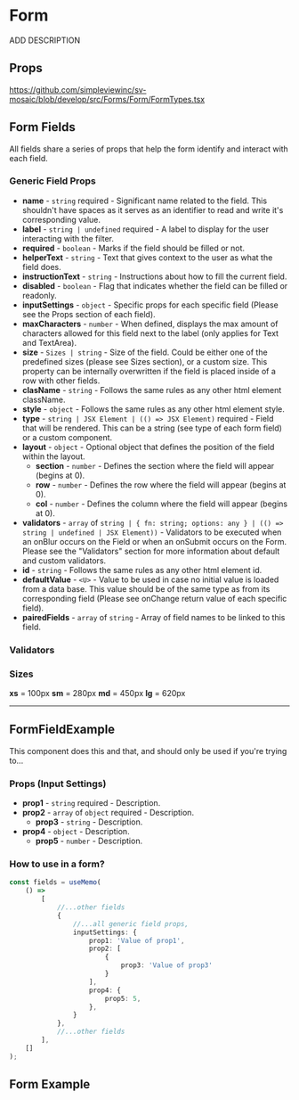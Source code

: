
<Meta title='Components/Form/Readme' />

# Form

ADD DESCRIPTION

## Props

https://github.com/simpleviewinc/sv-mosaic/blob/develop/src/Forms/Form/FormTypes.tsx

## Form Fields

All fields share a series of props that help the form identify and interact with each field.

### Generic Field Props
* **name** - `string` required - Significant name related to the field. This shouldn't have spaces as it serves as an identifier to read and write it's corresponding value.
* **label** - `string | undefined` required - A label to display for the user interacting with the filter.
* **required** - `boolean` - Marks if the field should be filled or not.
* **helperText** - `string` - Text that gives context to the user as what the field does.
* **instructionText** - `string` - Instructions about how to fill the current field.
* **disabled** - `boolean` - Flag that indicates whether the field can be filled or readonly.
* **inputSettings** - `object` - Specific props for each specific field (Please see the Props section of each field).
* **maxCharacters** - `number` - When defined, displays the max amount of characters allowed for this field next to the label (only applies for Text and TextArea).
* **size** - `Sizes | string` - Size of the field. Could be either one of the predefined sizes (please see Sizes section), or a custom size. This property can be internally overwritten if the field is placed inside of a row with other fields.
* **clasName** - `string` - Follows the same rules as any other html element className.
* **style** - `object` - Follows the same rules as any other html element style.
* **type** - `string | JSX Element | (() => JSX Element)` required - Field that will be rendered. This can be a string (see type of each form field) or a custom component.
* **layout** - `object` - Optional object that defines the position of the field within the layout.
	* **section** - `number` - Defines the section where the field will appear (begins at 0).
	* **row** - `number` - Defines the row where the field will appear (begins at 0).
	* **col** - `number` - Defines the column where the field will appear (begins at 0).
* **validators** - `array` of `string | { fn: string; options: any } | (() => string | undefined | JSX Element))` - Validators to be executed when an onBlur occurs on the Field or when an onSubmit occurs on the Form. Please see the "Validators" section for more information about default and custom validators.
* **id** - `string` - Follows the same rules as any other html element id.
* **defaultValue** - `<U>` - Value to be used in case no initial value is loaded from a data base. This value should be of the same type as from its corresponding field (Please see onChange return value of each specific field).
* **pairedFields** - `array` of `string` - Array of field names to be linked to this field.

### Validators


### Sizes
**xs** = 100px
**sm** = 280px
**md** = 450px
**lg** = 620px

---
## FormFieldExample
This component does this and that, and should only be used if you're trying to...

### Props (Input Settings)
* **prop1** - `string` required - Description.
* **prop2** - `array` of `object` required - Description.
	* **prop3** - `string` - Description.
* **prop4** - `object` - Description.
	* **prop5** - `number` - Description.

### How to use in a form?
```ts
const fields = useMemo(
	() => 
		[
			//...other fields
			{
				//...all generic field props,
				inputSettings: {
					prop1: 'Value of prop1',
					prop2: [
						{
							prop3: 'Value of prop3'
						}
					],
					prop4: {
						prop5: 5,
					},
				}
			},
			//...other fields
		],
	[]
);
```

## Form Example

<Preview withSource='none'>
  <stories.Playground />
</Preview>